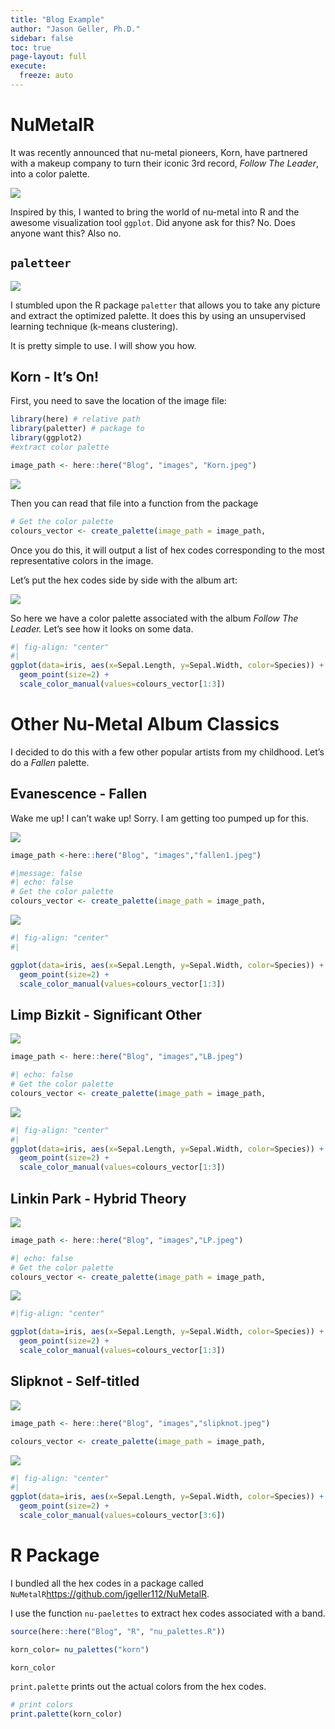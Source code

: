 ```yaml
---
title: "Blog Example"
author: "Jason Geller, Ph.D."
sidebar: false
toc: true
page-layout: full
execute: 
  freeze: auto
---
```


# NuMetalR

It was recently announced that nu-metal pioneers, Korn, have partnered with a makeup company to turn their iconic 3rd record, *Follow The Leader*, into a color palette.

![](images/makeup_korn.png){fig-align="center"}

Inspired by this, I wanted to bring the world of nu-metal into R and the awesome visualization tool `ggplot`. Did anyone ask for this? No. Does anyone want this? Also no.

## `paletteer`

![](images/image-1483850725.png){fig-align="center"}

I stumbled upon the R package `paletter` that allows you to take any picture and extract the optimized palette. It does this by using an unsupervised learning technique (k-means clustering).

It is pretty simple to use. I will show you how.

## Korn - It's On!

First, you need to save the location of the image file:

```r
library(here) # relative path
library(paletter) # package to
library(ggplot2)
#extract color palette

image_path <- here::here("Blog", "images", "Korn.jpeg")

```

![](images/Korn.jpeg)

Then you can read that file into a function from the package

```r
# Get the color palette
colours_vector <- create_palette(image_path = image_path,                            number_of_colors =10,                           type_of_variable = "categorical")
```

Once you do this, it will output a list of hex codes corresponding to the most representative colors in the image.

Let's put the hex codes side by side with the album art:

![](images/korn_pal_ftl.png){fig-align="center"}

So here we have a color palette associated with the album *Follow The Leader.* Let's see how it looks on some data.

```r
#| fig-align: "center"
#| 
ggplot(data=iris, aes(x=Sepal.Length, y=Sepal.Width, color=Species)) +
  geom_point(size=2) +
  scale_color_manual(values=colours_vector[1:3])

```

# Other Nu-Metal Album Classics

I decided to do this with a few other popular artists from my childhood. Let's do a *Fallen* palette.

## Evanescence - Fallen

Wake me up! I can't wake up! Sorry. I am getting too pumped up for this.

![](images/fallen1.jpeg){fig-align="center"}

```r

image_path <-here::here("Blog", "images","fallen1.jpeg")

```

```r
#|message: false
#| echo: false
# Get the color palette
colours_vector <- create_palette(image_path = image_path,                            number_of_colors =10,                            type_of_variable = "categorical")

```

![](images/even_fallen.png){fig-align="center"}

```r
#| fig-align: "center"
#| 

ggplot(data=iris, aes(x=Sepal.Length, y=Sepal.Width, color=Species)) +
  geom_point(size=2) +
  scale_color_manual(values=colours_vector[1:3])
```

## Limp Bizkit - Significant Other

![](images/LB.jpeg){fig-align="center"}

```r
image_path <- here::here("Blog", "images","LB.jpeg")
```

```r
#| echo: false
# Get the color palette
colours_vector <- create_palette(image_path = image_path,                            number_of_colors =10,                            type_of_variable = "categorical")
```

![](images/LB-color.png)

```r
#| fig-align: "center"
#| 
ggplot(data=iris, aes(x=Sepal.Length, y=Sepal.Width, color=Species)) +
  geom_point(size=2) +
  scale_color_manual(values=colours_vector[1:3])
```

## Linkin Park - Hybrid Theory

![](images/LP.jpeg){fig-align="center"}

```r
image_path <- here::here("Blog", "images","LP.jpeg")
```

```r
#| echo: false
# Get the color palette
colours_vector <- create_palette(image_path = image_path,                            number_of_colors =10,                            type_of_variable = "categorical")
```

![](images/LP_hybrid.png)

```r
#|fig-align: "center"

ggplot(data=iris, aes(x=Sepal.Length, y=Sepal.Width, color=Species)) +
  geom_point(size=2) +
  scale_color_manual(values=colours_vector[1:3])

```

## Slipknot - Self-titled

![](images/slipknot.jpeg){fig-align="center"}

```r
image_path <- here::here("Blog", "images","slipknot.jpeg")
```

```r

colours_vector <- create_palette(image_path = image_path,                            number_of_colors =10,                            type_of_variable = "categorical")
```

![](images/slip_pal.png)

```r
#| fig-align: "center"
#| 
ggplot(data=iris, aes(x=Sepal.Length, y=Sepal.Width, color=Species)) +
  geom_point(size=2) +
  scale_color_manual(values=colours_vector[3:6])
```

# R Package

I bundled all the hex codes in a package called `NuMetalR`<https://github.com/jgeller112/NuMetalR>.

I use the function `nu-paelettes` to extract hex codes associated with a band.

```r
source(here::here("Blog", "R", "nu_palettes.R"))

korn_color= nu_palettes("korn")

korn_color

```

`print.palette` prints out the actual colors from the hex codes.

```r
# print colors
print.palette(korn_color)

```
